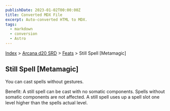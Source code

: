 ```yaml
---
publishDate: 2023-01-02T00:00:00Z
title: Converted MDX File
excerpt: Auto-converted HTML to MDX.
tags:
  - markdown
  - conversion
  - Astro
---
```


[Index](-index) > [Arcana d20 SRD](arcana-d20-srd-index) > [Feats](arcana-d20-srd-feats-index) > Still Spell [Metamagic]

## Still Spell [Metamagic]

You can cast spells without gestures.

Benefit: A still spell can be cast with no somatic components. Spells without somatic components are not affected. A still spell uses up a spell slot one level higher than the spells actual level.
